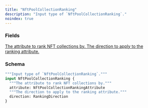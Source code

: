 ```yaml
---
title: "NftPoolCollectionRanking"
description: "Input type of `NftPoolCollectionRanking`."
noindex: true
---
```


### Fields

<a href="/api-reference/types/nftpoolcollectionrankingattribute">
  <ResponseField name="attribute" type="NftPoolCollectionRankingAttribute">
    The attribute to rank NFT collections by.
  </ResponseField>
</a>

<a href="/api-reference/types/rankingdirection">
  <ResponseField name="direction" type="RankingDirection">
    The direction to apply to the ranking attribute.
  </ResponseField>
</a>

### Schema


```graphql 
"""Input type of `NftPoolCollectionRanking`."""
input NftPoolCollectionRanking {
  """The attribute to rank NFT collections by."""
  attribute: NftPoolCollectionRankingAttribute
  """The direction to apply to the ranking attribute."""
  direction: RankingDirection
}
```
